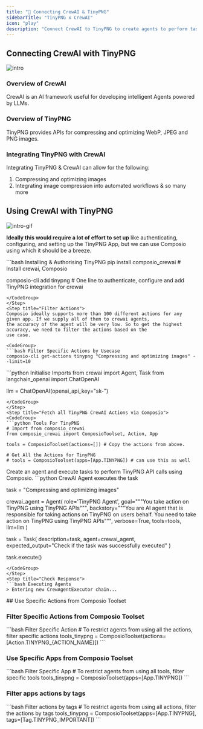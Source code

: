 ```yaml
---
title: "🚀 Connecting CrewAI & TinyPNG"
sidebarTitle: "TinyPNG x CrewAI"
icon: "play"
description: "Connect CrewAI to TinyPNG to create agents to perform tasks using natural language"
---
```


## Connecting CrewAI with TinyPNG
![intro](/media/intro.jpg)

### Overview of CrewAI

CrewAI is an AI framework useful for developing intelligent Agents powered by LLMs.

### Overview of TinyPNG

TinyPNG provides APIs for compressing and optimizing WebP, JPEG and PNG images.

### Integrating TinyPNG with CrewAI

Integrating TinyPNG & CrewAI can allow for the following:

1. Compressing and optimizing images
2. Integrating image compression into automated workflows
& so many more

## Using CrewAI with TinyPNG
![intro-gif](/media/intro.gif)
<Steps>
<Step title="Setting Up the Environment">

**Ideally this would require a lot of effort to set up** like authenticating, configuring, and setting up the TinyPNG App, but we can use Composio using which it should be a breeze.

<CodeGroup>
```bash Installing & Authorising TinyPNG
pip install composio_crewai # Install crewai, Composio 

composio-cli add tinypng # One line to authenticate, configure and add TinyPNG integration for crewai
```
</CodeGroup>
</Step>
<Step title="Filter Actions">
Composio ideally supports more than 100 different actions for any given app. If we supply all of them to crewai agents, 
the accuracy of the agent will be very low. So to get the highest accuracy, we need to filter the actions based on the 
use case.

<CodeGroup>
```bash Filter Specific Actions by Usecase
composio-cli get-actions tinypng "Compressing and optimizing images" --limit=10
```
</CodeGroup>

</Step>
<Step title="Import Base Packages">

<CodeGroup>
```python Initialise Imports
from crewai import Agent, Task
from langchain_openai import ChatOpenAI

llm = ChatOpenAI(openai_api_key="sk-<OPENAI KEY>")
```
</CodeGroup>
</Step>
<Step title="Fetch all TinyPNG CrewAI Actions via Composio">
<CodeGroup>
```python Tools For TinyPNG
# Import from composio_crewai
from composio_crewai import ComposioToolset, Action, App

tools = ComposioToolset(actions=[]) # Copy the actions from above. 

# Get All the Actions for TinyPNG
# tools = ComposioToolset(apps=[App.TINYPNG]) # can use this as well
```
</CodeGroup>
</Step>
<Step title="Execute the Agent">
Create an agent and execute tasks to perform TinyPNG API calls using Composio. 
<CodeGroup>
```python CrewAI Agent executes the task

task = "Compressing and optimizing images"

crewai_agent = Agent(
    role='TinyPNG Agent',
    goal="""You take action on TinyPNG using TinyPNG APIs""",
    backstory="""You are AI agent that is responsible for taking actions on TinyPNG on users behalf. You need to take action on TinyPNG using TinyPNG APIs""",
    verbose=True,
    tools=tools,
    llm=llm
)

task = Task(
    description=task,
    agent=crewai_agent,
    expected_output="Check if the task was successfully executed"
)

task.execute()
```
</CodeGroup>
</Step>
<Step title="Check Response">
```bash Executing Agents
> Entering new CrewAgentExecutor chain...
```
</Step>
</Steps>
## Use Specific Actions from Composio Toolset

### Filter Specific Actions from Composio Toolset

<CodeGroup>
```bash Filter Specific Action
# To restrict agents from using all the actions, filter specific actions
tools_tinypng = ComposioToolset(actions=[Action.TINYPNG_{ACTION_NAME}])
```
</CodeGroup>

### Use Specific Apps from Composio Toolset
<CodeGroup>
```bash Filter Specific App
# To restrict agents from using all tools, filter specific tools
tools_tinypng = ComposioToolset(apps=[App.TINYPNG])
```
</CodeGroup>

### Filter apps actions by tags 
<CodeGroup>
```bash Filter actions by tags
# To restrict agents from using all actions, filter the actions by tags
tools_tinypng = ComposioToolset(apps=[App.TINYPNG], tags=[Tag.TINYPNG_IMPORTANT])
```
</CodeGroup>